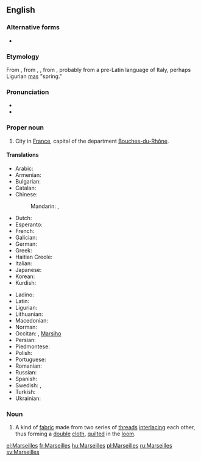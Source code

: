 ==English==
{{wikipedia}}

===Alternative forms===
* {{l|en|Marseille}}

===Etymology===
From {{etyl|fr|en}} {{term|Marseille|lang=fr}}, from {{etyl|la|en}} {{term|Massilia|lang=la}}, {{term|Marsilia|lang=la}}, from {{etyl|grc|en}} {{term|Μασσαλία|lang=grc}}, probably from a pre-Latin language of Italy, perhaps Ligurian [[mas]] "spring."

{{rfe|where did the /r/ come from? also where did the English ''-s'' come from?|lang=en}}

===Pronunciation===
* {{IPA|/mɑː(ɹ)ˈseɪ(l)(z)/|lang=en}}
* {{rhymes|eɪlz|lang=en}}

===Proper noun===
{{en-proper noun}}

# City in [[France]], capital of the department [[Bouches-du-Rhône]].

====Translations====
{{trans-top|city in France}}
* Arabic: {{t|ar|مَرْسِيلْيَا|f}}
* Armenian: {{t|hy|Մարսել}}
* Bulgarian: {{t|bg|Марсилия|f|tr=Marsílija|sc=Cyrl}}
* Catalan: {{t+|ca|Marsella|f}}
* Chinese:
*: Mandarin: {{t|cmn|馬賽|sc=Hani}}, {{t+|cmn|马赛|tr=Mǎsài|sc=Hani}}
* Dutch: {{t|nl|Marseille|n}}
* Esperanto: {{t|eo|Marsejlo}}
* French: {{t+|fr|Marseille|m}}
* Galician: {{t+|gl|Marsella}}
* German: {{t+|de|Marseille|n}}
* Greek: {{t+|el|Μασσαλία}}
* Haitian Creole: {{t|ht|Masey}}
* Italian: {{t+|it|Marsiglia|f}}
* Japanese: {{t|ja|マルセイユ|tr=Maruseiyu|sc=Jpan}}
* Korean: {{t|ko|마르세이유|tr=Mareuseiyu|sc=Kore}}
* Kurdish: {{t|ku|Masêy|sc=ku-Arab}}
{{trans-mid}}
* Ladino: {{t|lad|Marseya}}
* Latin: {{t|la|Massilia}}
* Ligurian: {{t|lij|Marseggia}}
* Lithuanian: {{t|lt|Marselis|m}}
* Macedonian: {{t|mk|Марсеј|m|tr=Marséj}}
* Norman: {{t|nrf|Marsêle}}
* Occitan: {{t+|oc|Marselha|f}}, {{qualifier|Mistralian}} [[Marsiho]]
* Persian: {{t|fa|مارسی|tr=mârsey|sc=fa-Arab}}
* Piedmontese: {{t|pms|Marsèja}}
* Polish: {{t+|pl|Marsylia|f}}
* Portuguese: {{t|pt|Marselha}}
* Romanian: {{t+|ro|Marsilia|f}}
* Russian: {{t+|ru|Марсе́ль|m}}
* Spanish: {{t+|es|Marsella}}
* Swedish: {{t+|sv|Marseille|n}}, {{t+|sv|Marseilles|n}}
* Turkish: {{t|tr|Marsilya}}
* Ukrainian: {{t|uk|Марсель|m|tr=Marsél’|sc=Cyrl}}
{{trans-bottom}}

===Noun===
{{en-noun|-}}

# A kind of [[fabric]] made from two series of [[thread]]s [[interlace|interlacing]] each other, thus forming a [[double]] [[cloth]], [[quilt]]ed in the [[loom]].

[[el:Marseilles]]
[[fr:Marseilles]]
[[hu:Marseilles]]
[[pl:Marseilles]]
[[ru:Marseilles]]
[[sv:Marseilles]]